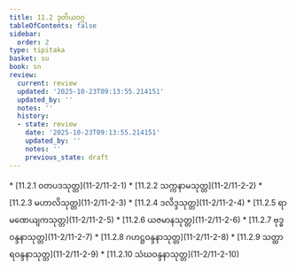 ```yaml
---
title: 11.2 ဒုတိယဝဂ္ဂ
tableOfContents: false
sidebar:
  order: 2
type: tipitaka
basket: su
book: sn
review:
  current: review
  updated: '2025-10-23T09:13:55.214151'
  updated_by: ''
  notes: ''
  history:
  - state: review
    date: '2025-10-23T09:13:55.214151'
    updated_by: ''
    notes: ''
    previous_state: draft
---
```



<ReviewStatus review={frontmatter.review} showDetails={true} />

<HypothesisAnnotation frontmatter={frontmatter} />

<DynamicBreadcrumb />



<TableOfContents book="sn" section="11.2">
* [11.2.1 ဝတပဒသုတ္တ](11-2/11-2-1)
* [11.2.2 သက္ကနာမသုတ္တ](11-2/11-2-2)
* [11.2.3 မဟာလိသုတ္တ](11-2/11-2-3)
* [11.2.4 ဒလိဒ္ဒသုတ္တ](11-2/11-2-4)
* [11.2.5 ရာမဏေယျကသုတ္တ](11-2/11-2-5)
* [11.2.6 ယဇမာနသုတ္တ](11-2/11-2-6)
* [11.2.7 ဗုဒ္ဓဝန္ဒနာသုတ္တ](11-2/11-2-7)
* [11.2.8 ဂဟဋ္ဌဝန္ဒနာသုတ္တ](11-2/11-2-8)
* [11.2.9 သတ္ထာရဝန္ဒနာသုတ္တ](11-2/11-2-9)
* [11.2.10 သံဃဝန္ဒနာသုတ္တ](11-2/11-2-10)
</TableOfContents>